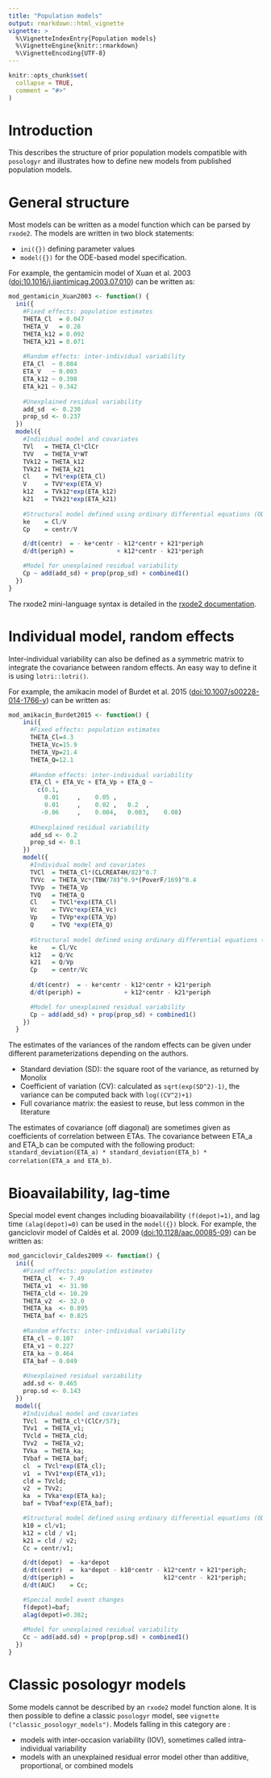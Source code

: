 ```yaml
---
title: "Population models"
output: rmarkdown::html_vignette
vignette: >
  %\VignetteIndexEntry{Population models}
  %\VignetteEngine{knitr::rmarkdown}
  %\VignetteEncoding{UTF-8}
---
```


```r
knitr::opts_chunk$set(
  collapse = TRUE,
  comment = "#>"
)
```
# Introduction
This describes the structure of prior population models compatible with `posologyr` and illustrates how to define new models from published population models.

# General structure
Most models can be written as a model function which can be parsed by `rxode2`. The models are written in two block statements: 

* `ini({})` defining parameter values 
* `model({})` for the ODE-based model specification. 

For example, the gentamicin model of Xuan et al. 2003 (<doi:10.1016/j.ijantimicag.2003.07.010>) can be written as:

```r
mod_gentamicin_Xuan2003 <- function() {
  ini({
    #Fixed effects: population estimates 
    THETA_Cl  = 0.047
    THETA_V   = 0.28
    THETA_k12 = 0.092
    THETA_k21 = 0.071
    
    #Random effects: inter-individual variability
    ETA_Cl  ~ 0.084
    ETA_V   ~ 0.003
    ETA_k12 ~ 0.398
    ETA_k21 ~ 0.342
    
    #Unexplained residual variability
    add_sd  <- 0.230
    prop_sd <- 0.237
  })
  model({
    #Individual model and covariates
    TVl   = THETA_Cl*ClCr
    TVV   = THETA_V*WT
    TVk12 = THETA_k12
    TVk21 = THETA_k21
    Cl    = TVl*exp(ETA_Cl)
    V     = TVV*exp(ETA_V)
    k12   = TVk12*exp(ETA_k12)
    k21   = TVk21*exp(ETA_k21)
    
    #Structural model defined using ordinary differential equations (ODE)
    ke    = Cl/V
    Cp    = centr/V

    d/dt(centr)  = - ke*centr - k12*centr + k21*periph
    d/dt(periph) =            + k12*centr - k21*periph

    #Model for unexplained residual variability
    Cp ~ add(add_sd) + prop(prop_sd) + combined1()
  })
}
```

The rxode2 mini-language syntax is detailed in the [rxode2 documentation](https://nlmixr2.github.io/rxode2/articles/rxode2-syntax.html#syntax).

# Individual model, random effects
Inter-individual variability can also be defined as a symmetric matrix to integrate the covariance between random effects. An easy way to define it is using `lotri::lotri()`.

For example, the amikacin model of Burdet et al. 2015 (<doi:10.1007/s00228-014-1766-y>) can be written as:

```r
mod_amikacin_Burdet2015 <- function() {
    ini({
      #Fixed effects: population estimates 
      THETA_Cl=4.3
      THETA_Vc=15.9
      THETA_Vp=21.4
      THETA_Q=12.1
      
      #Random effects: inter-individual variability
      ETA_Cl + ETA_Vc + ETA_Vp + ETA_Q ~
        c(0.1,
          0.01     ,    0.05 ,
          0.01     ,    0.02 ,   0.2  ,
         -0.06     ,    0.004,   0.003,    0.08)
          
      #Unexplained residual variability
      add_sd <- 0.2
      prop_sd <- 0.1
    })
    model({
      #Individual model and covariates
      TVCl  = THETA_Cl*(CLCREAT4H/82)^0.7
      TVVc  = THETA_Vc*(TBW/78)^0.9*(PoverF/169)^0.4
      TVVp  = THETA_Vp
      TVQ   = THETA_Q
      Cl    = TVCl*exp(ETA_Cl)
      Vc    = TVVc*exp(ETA_Vc)
      Vp    = TVVp*exp(ETA_Vp)
      Q     = TVQ *exp(ETA_Q)
      
      #Structural model defined using ordinary differential equations (ODE)
      ke    = Cl/Vc
      k12   = Q/Vc
      k21   = Q/Vp
      Cp    = centr/Vc      
      
      d/dt(centr)  = - ke*centr - k12*centr + k21*periph
      d/dt(periph) =            + k12*centr - k21*periph

      #Model for unexplained residual variability
      Cp ~ add(add_sd) + prop(prop_sd) + combined1()
    })
  }
```

The estimates of the variances of the random effects can be given under different parameterizations depending on the authors.

* Standard deviation (SD): the square root of the variance, as returned by Monolix
* Coefficient of variation (CV): calculated as `sqrt(exp(SD^2)-1)`, the variance can be computed back with `log((CV^2)+1)`
* Full covariance matrix: the easiest to reuse, but less common in the literature

The estimates of covariance (off diagonal) are sometimes given as coefficients of correlation between ETAs. The covariance between ETA_a and ETA_b can be computed with the following product: `standard_deviation(ETA_a) * standard_deviation(ETA_b) * correlation(ETA_a and ETA_b)`.

# Bioavailability, lag-time
Special model event changes including bioavailability `(f(depot)=1)`, and lag time `(alag(depot)=0)` can be used in the `model({})` block. For example, the ganciclovir model of Caldès et al. 2009 (<doi:10.1128/aac.00085-09>) can be written as:

```r
mod_ganciclovir_Caldes2009 <- function() {
  ini({
    #Fixed effects: population estimates 
    THETA_cl  <- 7.49
    THETA_v1  <- 31.90
    THETA_cld <- 10.20
    THETA_v2  <- 32.0
    THETA_ka  <- 0.895
    THETA_baf <- 0.825
      
    #Random effects: inter-individual variability
    ETA_cl ~ 0.107
    ETA_v1 ~ 0.227
    ETA_ka ~ 0.464
    ETA_baf ~ 0.049
    
    #Unexplained residual variability
    add.sd <- 0.465
    prop.sd <- 0.143
  })
  model({
    #Individual model and covariates
    TVcl  = THETA_cl*(ClCr/57);
    TVv1  = THETA_v1;
    TVcld = THETA_cld;
    TVv2  = THETA_v2;
    TVka  = THETA_ka;
    TVbaf = THETA_baf;
    cl  = TVcl*exp(ETA_cl);
    v1  = TVv1*exp(ETA_v1);
    cld = TVcld;
    v2  = TVv2;
    ka  = TVka*exp(ETA_ka);
    baf = TVbaf*exp(ETA_baf);

    #Structural model defined using ordinary differential equations (ODE)
    k10 = cl/v1;
    k12 = cld / v1;
    k21 = cld / v2;
    Cc = centr/v1;

    d/dt(depot)  = -ka*depot
    d/dt(centr)  =  ka*depot - k10*centr - k12*centr + k21*periph;
    d/dt(periph) =                         k12*centr - k21*periph;
    d/dt(AUC)    = Cc;

    #Special model event changes
    f(depot)=baf;
    alag(depot)=0.382;
    
    #Model for unexplained residual variability
    Cc ~ add(add.sd) + prop(prop.sd) + combined1()
  })
}
```

# Classic posologyr models
Some models cannot be described by an `rxode2` model function alone. It is then possible to define a classic `posologyr` model, see `vignette ("classic_posologyr_models")`. Models falling in this category are :

- models with inter-occasion variability (IOV), sometimes called intra-individual variability
- models with an unexplained residual error model other than additive, proportional, or combined models
